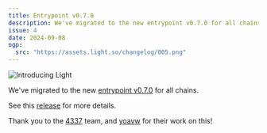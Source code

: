 ```yaml
---
title: Entrypoint v0.7.0
description: We've migrated to the new entrypoint v0.7.0 for all chains
issue: 4
date: 2024-09-08
ogp:
  src: "https://assets.light.so/changelog/005.png"
---
```


<Image src="https://assets.light.so/changelog/005.png" alt="Introducing Light" width={1920} height={1080} />

We've migrated to the new [entrypoint v0.7.0](https://x.com/erc4337/status/1761015846179360780) for all chains.

See this [release](https://github.com/eth-infinitism/account-abstraction/releases/tag/v0.7.0) for more details.

Thank you to the [4337](https://x.com/erc4337) team, and [yoavw](https://x.com/yoavw) for their work on this!
